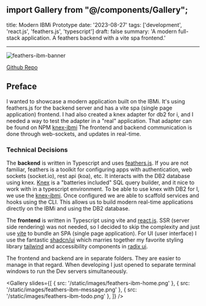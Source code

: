 ## import Gallery from "@/components/Gallery";

title: Modern IBMi Prototype
date: '2023-08-27'
tags: ['development', 'react.js', 'feathers.js', 'typescript']
draft: false
summary: 'A modern full-stack application. A feathers backend with a vite spa frontend.'

---

![feathers-ibm-banner](/static/images/feathers-ibm-home.png)

[Github Repo](https://github.com/bskimball/feathers-ibm)

## Preface

I wanted to showcase a modern application built on the IBMi. It's using feathers.js for the backend server and has a
vite spa (single page application) frontend. I had also created a knex adapter for db2 for i, and I needed a way to
test the adapter in a "real" application. That adapter can be found on NPM [knex-ibmi](https://www.npmjs.com/package/@bdkinc/knex-ibmi) The frontend and backend
communication is done through web-sockets, and updates in real-time.

### Technical Decisions

The <strong>backend</strong> is written in Typescript and uses [feathers.js](https://feathersjs.com/). If you are not
familiar,
feathers is a toolkit for configuring apps with authentication, web sockets (socket.io), rest api (koa), etc.
It interacts with the DB2 database using knex. [Knex](https://knexjs.org/) is a "batteries included" SQL query
builder, and it nice to work with in a typescript environment. To be able to use knex with DB2 for I, we use the
[knex-ibmi](https://www.npmjs.com/package/@bdkinc/knex-ibmi). Once configured we are able to scaffold services and
hooks using the CLI. This allows us to build modern real-time applications directly on the IBMi and using the DB2
database.

The <strong>frontend</strong> is written in Typescript using vite and [react.js](https://react.dev/). SSR (server side
rendering) was not needed, so I decided to skip the complexity and just use [vite](https://vitejs.dev/) to bundle an
SPA (single page application). For UI (user interface) I use the fantastic [shadcn/ui](https://ui.shadcn.com/) which
marries together my favorite styling library [tailwind](https://tailwindcss.com/) and accessibility components in
[radix ui](https://www.radix-ui.com/primitives/docs/overview/introduction).

The frontend and backend are in separate folders. They are easier to manage in that regard. When developing I just
opened to separate terminal windows to run the Dev servers simultaneously.

<Gallery
  slides={[
    { src: '/static/images/feathers-ibm-home.png' },
    { src: '/static/images/feathers-ibm-message.png' },
    { src: '/static/images/feathers-ibm-todo.png' },
  ]}
/>
